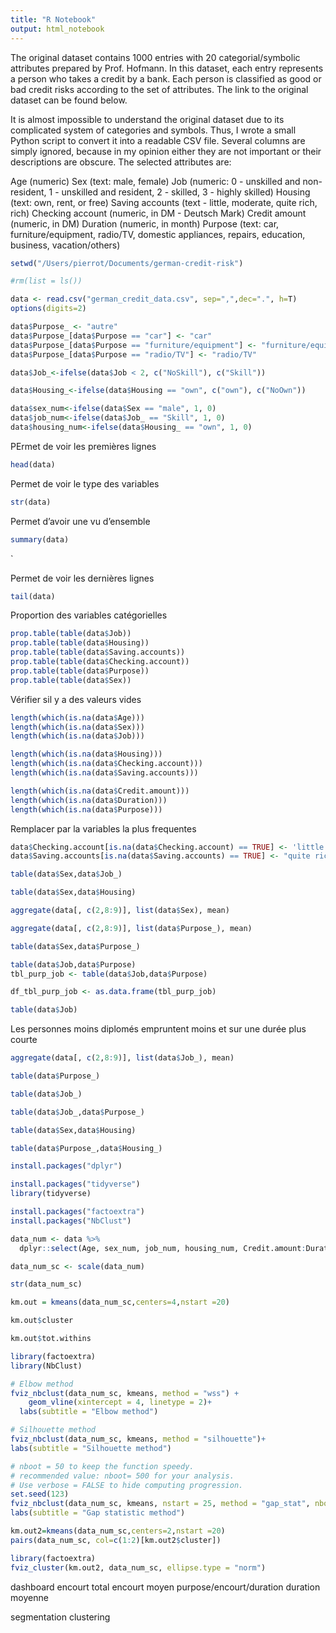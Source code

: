 ```yaml
---
title: "R Notebook"
output: html_notebook
---
```



The original dataset contains 1000 entries with 20 categorial/symbolic attributes prepared by Prof. Hofmann. In this dataset, each entry represents a person who takes a credit by a bank. Each person is classified as good or bad credit risks according to the set of attributes. The link to the original dataset can be found below.

It is almost impossible to understand the original dataset due to its complicated system of categories and symbols. Thus, I wrote a small Python script to convert it into a readable CSV file. Several columns are simply ignored, because in my opinion either they are not important or their descriptions are obscure. The selected attributes are:

Age (numeric)
Sex (text: male, female)
Job (numeric: 0 - unskilled and non-resident, 1 - unskilled and resident, 2 - skilled, 3 - highly skilled)
Housing (text: own, rent, or free)
Saving accounts (text - little, moderate, quite rich, rich)
Checking account (numeric, in DM - Deutsch Mark)
Credit amount (numeric, in DM)
Duration (numeric, in month)
Purpose (text: car, furniture/equipment, radio/TV, domestic appliances, repairs, education, business, vacation/others)

```r
setwd("/Users/pierrot/Documents/german-credit-risk")
```


```r
#rm(list = ls())

data <- read.csv("german_credit_data.csv", sep=",",dec=".", h=T)
options(digits=2)
```

```r
data$Purpose_ <- "autre"
data$Purpose_[data$Purpose == "car"] <- "car"
data$Purpose_[data$Purpose == "furniture/equipment"] <- "furniture/equipment"
data$Purpose_[data$Purpose == "radio/TV"] <- "radio/TV"
```

```r

data$Job_<-ifelse(data$Job < 2, c("NoSkill"), c("Skill"))
```

```r

data$Housing_<-ifelse(data$Housing == "own", c("own"), c("NoOwn"))
```

```r

data$sex_num<-ifelse(data$Sex == "male", 1, 0)
data$job_num<-ifelse(data$Job_ == "Skill", 1, 0)
data$housing_num<-ifelse(data$Housing_ == "own", 1, 0)
```

PErmet de voir les premières lignes
```r
head(data)
```

Permet de voir le type des variables 
```r
str(data)
```

Permet d'avoir une vu d'ensemble
```r
summary(data)
```
`

Permet de voir les dernières lignes
```r
tail(data)
```
Proportion des variables catégorielles 
```r
prop.table(table(data$Job))
prop.table(table(data$Housing))
prop.table(table(data$Saving.accounts))
prop.table(table(data$Checking.account))
prop.table(table(data$Purpose))
prop.table(table(data$Sex))
```

Vérifier sil y a des valeurs vides
```r
length(which(is.na(data$Age)))
length(which(is.na(data$Sex)))
length(which(is.na(data$Job)))

length(which(is.na(data$Housing)))
length(which(is.na(data$Checking.account)))
length(which(is.na(data$Saving.accounts)))

length(which(is.na(data$Credit.amount)))
length(which(is.na(data$Duration)))
length(which(is.na(data$Purpose)))

```
Remplacer par la variables la plus frequentes
```r
data$Checking.account[is.na(data$Checking.account) == TRUE] <- 'little'
data$Saving.accounts[is.na(data$Saving.accounts) == TRUE] <- "quite rich"
```

```r
table(data$Sex,data$Job_)
```
```r
table(data$Sex,data$Housing)
```
```r
aggregate(data[, c(2,8:9)], list(data$Sex), mean)
```
```r
aggregate(data[, c(2,8:9)], list(data$Purpose_), mean)
```
```r
table(data$Sex,data$Purpose_)
```

```r
table(data$Job,data$Purpose)
tbl_purp_job <- table(data$Job,data$Purpose)
```

```r
df_tbl_purp_job <- as.data.frame(tbl_purp_job)
```


```r
table(data$Job)
```

Les personnes moins diplomés empruntent moins et sur une durée plus courte
```r
aggregate(data[, c(2,8:9)], list(data$Job_), mean)
```



```r
table(data$Purpose_)
```


```r
table(data$Job_)
```


```r
table(data$Job_,data$Purpose_)
```

```r
table(data$Sex,data$Housing)
```

```r
table(data$Purpose_,data$Housing_)
```


```r
install.packages("dplyr")
```

```r
install.packages("tidyverse")
library(tidyverse)
```

```r
install.packages("factoextra")
install.packages("NbClust")
```


```r
data_num <- data %>% 
  dplyr::select(Age, sex_num, job_num, housing_num, Credit.amount:Duration)
```

```r
data_num_sc <- scale(data_num)
```

```r
str(data_num_sc)
```
```r
km.out = kmeans(data_num_sc,centers=4,nstart =20)
```

```r
km.out$cluster
```
```r
km.out$tot.withins
```

```r
library(factoextra)
library(NbClust)
```
```r

# Elbow method
fviz_nbclust(data_num_sc, kmeans, method = "wss") +
    geom_vline(xintercept = 4, linetype = 2)+
  labs(subtitle = "Elbow method")
```

```r
# Silhouette method
fviz_nbclust(data_num_sc, kmeans, method = "silhouette")+
labs(subtitle = "Silhouette method")
```
```r
# nboot = 50 to keep the function speedy.
# recommended value: nboot= 500 for your analysis.
# Use verbose = FALSE to hide computing progression.
set.seed(123)
fviz_nbclust(data_num_sc, kmeans, nstart = 25, method = "gap_stat", nboot = 50)+
labs(subtitle = "Gap statistic method")
```

```r
km.out2=kmeans(data_num_sc,centers=2,nstart =20)
pairs(data_num_sc, col=c(1:2)[km.out2$cluster])
```
```r
library(factoextra)
fviz_cluster(km.out2, data_num_sc, ellipse.type = "norm")
```

dashboard
encourt total
encourt moyen
purpose/encourt/duration
duration moyenne

segmentation
clustering